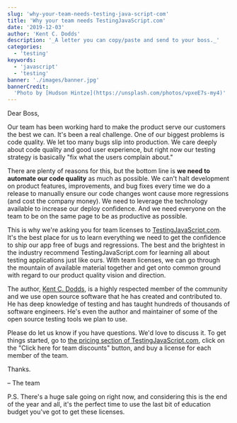 ```yaml
---
slug: 'why-your-team-needs-testing-java-script-com'
title: 'Why your team needs TestingJavaScript.com'
date: '2019-12-03'
author: 'Kent C. Dodds'
description: '_A letter you can copy/paste and send to your boss._'
categories:
  - 'testing'
keywords:
  - 'javascript'
  - 'testing'
banner: './images/banner.jpg'
bannerCredit:
  'Photo by [Hudson Hintze](https://unsplash.com/photos/vpxeE7s-my4)'
---
```


Dear Boss,

Our team has been working hard to make the product serve our customers the best
we can. It's been a real challenge. One of our biggest problems is code quality.
We let too many bugs slip into production. We care deeply about code quality and
good user experience, but right now our testing strategy is basically "fix what
the users complain about."

There are plenty of reasons for this, but the bottom line is **we need to
automate our code quality** as much as possible. We can't halt development on
product features, improvements, and bug fixes every time we do a release to
manually ensure our code changes wont cause more regressions (and cost the
company money). We need to leverage the technology available to increase our
deploy confidence. And we need everyone on the team to be on the same page to be
as productive as possible.

This is why we're asking you for team licenses to
[TestingJavaScript.com](https://testingjavascript.com). It's the best place for
us to learn everything we need to get the confidence to ship our app free of
bugs and regressions. The best and the brightest in the industry recommend
TestingJavaScript.com for learning all about testing applications just like
ours. With team licenses, we can go through the mountain of available material
together and get onto common ground with regard to our product quality vision
and direction.

The author, [Kent C. Dodds](https://kentcdodds.com), is a highly respected
member of the community and we use open source software that he has created and
contributed to. He has deep knowledge of testing and has taught hundreds of
thousands of software engineers. He's even the author and maintainer of some of
the open source testing tools we plan to use.

Please do let us know if you have questions. We'd love to discuss it. To get
things started, go to
[the pricing section of TestingJavaScript.com](https://testingjavascript.com#pricing),
click on the "Click here for team discounts" button, and buy a license for each
member of the team.

Thanks.

– The team

P.S. There's a huge sale going on right now, and considering this is the end of
the year and all, it's the perfect time to use the last bit of education budget
you've got to get these licenses.
